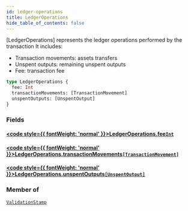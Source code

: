 ```yaml
---
id: ledger-operations
title: LedgerOperations
hide_table_of_contents: false
---
```








[LedgerOperations] represents the ledger operations performed by the transaction
It includes:
- Transaction movements: assets transfers
- Unspent outputs: remaining unspent outputs
- Fee: transaction fee


```graphql
type LedgerOperations {
  fee: Int
  transactionMovements: [TransactionMovement]
  unspentOutputs: [UnspentOutput]
}
```


### Fields

#### [<code style={{ fontWeight: 'normal' }}>LedgerOperations.<b>fee</b></code>](#)<Bullet />[`Int`](/build/api/schema/scalars/int) <Badge class="secondary" text="scalar"/>
> 
> 

#### [<code style={{ fontWeight: 'normal' }}>LedgerOperations.<b>transactionMovements</b></code>](#)<Bullet />[`[TransactionMovement]`](/build/api/schema/objects/transaction-movement) <Badge class="secondary" text="list"/> <Badge class="secondary" text="object"/>
> 
> 

#### [<code style={{ fontWeight: 'normal' }}>LedgerOperations.<b>unspentOutputs</b></code>](#)<Bullet />[`[UnspentOutput]`](/build/api/schema/objects/unspent-output) <Badge class="secondary" text="list"/> <Badge class="secondary" text="object"/>
> 
> 



### Member of

[`ValidationStamp`](/build/api/schema/objects/validation-stamp)  <Badge class="secondary" text="object"/>



